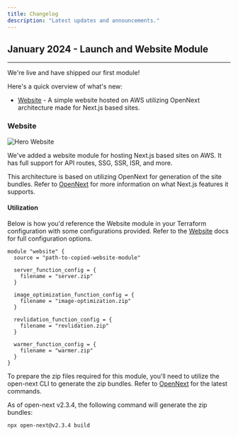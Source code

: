 ```yaml
---
title: Changelog
description: "Latest updates and announcements."
---
```


## January 2024 - Launch and Website Module

---

We're live and have shipped our first module!

Here's a quick overview of what's new:

- [Website](/modules/website/nextjs) - A simple website hosted on AWS utilizing OpenNext architecture made for Next.js based sites.

### Website

<img src="/images/hero-website.svg" alt="Hero Website" />

We've added a website module for hosting Next.js based sites on AWS. It has full support for API routes, SSG, SSR, ISR, and more.

This architecture is based on utilizing OpenNext for generation of the site bundles. Refer to [OpenNext](https://open-next.js.org/) for more information on what Next.js features it supports.

#### Utilization

Below is how you'd reference the Website module in your Terraform configuration with some configurations provided. Refer to the [Website](/modules/website/nextjs) docs for full configuration options.

<CodeGroup>

```hcl Code
module "website" {
  source = "path-to-copied-website-module"

  server_function_config = {
    filename = "server.zip"
  }

  image_optimization_function_config = {
    filename = "image-optimization.zip"
  }

  revlidation_function_config = {
    filename = "revlidation.zip"
  }

  warmer_function_config = {
    filename = "warmer.zip"
  }
}
```

</CodeGroup>

To prepare the zip files required for this module, you'll need to utilize the open-next CLI to generate the zip bundles. Refer to [OpenNext](https://open-next.js.org/get_started) for the latest commands.

As of open-next v2.3.4, the following command will generate the zip bundles:

```sh
npx open-next@v2.3.4 build
```
